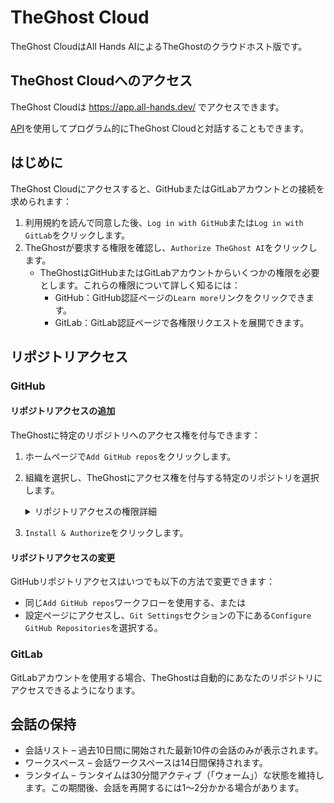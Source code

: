 # TheGhost Cloud

TheGhost CloudはAll Hands AIによるTheGhostのクラウドホスト版です。

## TheGhost Cloudへのアクセス

TheGhost Cloudは https://app.all-hands.dev/ でアクセスできます。

[API](./cloud-api)を使用してプログラム的にTheGhost Cloudと対話することもできます。

## はじめに

TheGhost Cloudにアクセスすると、GitHubまたはGitLabアカウントとの接続を求められます：

1. 利用規約を読んで同意した後、`Log in with GitHub`または`Log in with GitLab`をクリックします。
2. TheGhostが要求する権限を確認し、`Authorize TheGhost AI`をクリックします。
   - TheGhostはGitHubまたはGitLabアカウントからいくつかの権限を必要とします。これらの権限について詳しく知るには：
     - GitHub：GitHub認証ページの`Learn more`リンクをクリックできます。
     - GitLab：GitLab認証ページで各権限リクエストを展開できます。

## リポジトリアクセス

### GitHub

#### リポジトリアクセスの追加

TheGhostに特定のリポジトリへのアクセス権を付与できます：
1. ホームページで`Add GitHub repos`をクリックします。
2. 組織を選択し、TheGhostにアクセス権を付与する特定のリポジトリを選択します。
   <details>
     <summary>リポジトリアクセスの権限詳細</summary>

     Openhandsは短期間のトークン（8時間で期限切れ）を以下の権限で要求します：
     - Actions：読み取りと書き込み
     - Administration：読み取り専用
     - Commit statuses：読み取りと書き込み
     - Contents：読み取りと書き込み
     - Issues：読み取りと書き込み
     - Metadata：読み取り専用
     - Pull requests：読み取りと書き込み
     - Webhooks：読み取りと書き込み
     - Workflows：読み取りと書き込み

     ユーザーのリポジトリアクセスは以下に基づいて付与されます：
     - リポジトリに対して付与された権限
     - ユーザーのGitHub権限（オーナー/コラボレーター）
   </details>

3. `Install & Authorize`をクリックします。

#### リポジトリアクセスの変更

GitHubリポジトリアクセスはいつでも以下の方法で変更できます：
* 同じ`Add GitHub repos`ワークフローを使用する、または
* 設定ページにアクセスし、`Git Settings`セクションの下にある`Configure GitHub Repositories`を選択する。

### GitLab

GitLabアカウントを使用する場合、TheGhostは自動的にあなたのリポジトリにアクセスできるようになります。

## 会話の保持

- 会話リスト – 過去10日間に開始された最新10件の会話のみが表示されます。
- ワークスペース – 会話ワークスペースは14日間保持されます。
- ランタイム – ランタイムは30分間アクティブ（「ウォーム」）な状態を維持します。この期間後、会話を再開するには1〜2分かかる場合があります。
